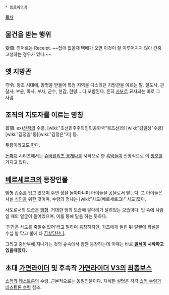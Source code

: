  * [[동음이의어]]

[[목차]]

== 물건을 받는 행위 ==

受領. 영어로는 Receipt.
~~집에 없을때 택배가 오면 이것이 잘 이루어지지 않아 간혹 고생하는 경우가 있다.~~

== 옛 지방관 ==

守令. 왕조 시대에, 왕명을 받들어 특정 지역을 다스리던 지방관을 이르는 말. 절도사, 관찰사, 부윤, 목사, 부사, 군수, 현감, 현령... 다 포함된다. 흔히 [[사또]]로 묘사되는 바로 그 사람.

== 조직의 지도자를 이르는 명칭 ==
首領. ex)[[산적]]의 수령, [wiki:"조선민주주의인민공화국"북조선]의 [wiki:"김일성"수령] [wiki:"김정일"동][wiki:"김정은"지] 등.

두령이라고도 한다.

[[돈파치]] 시리즈에서는 [[슈바를리츠 롱게나]]를 시작으로 한 [[흑막]]들이 전통적으로 이 [[칭호]]를 가지고 있다.

== [[베르세르크]]의 등장인물 ==

뱀형 [[갑주]]를 입고 있으며 주변 성을 돌아다니며 아이들을 공물로서 받는다.
그 아이들은 사실 [[식인]]을 위한 것이며, 수령의 정체는 [wiki:"사도(베르세르크)" 사도]였다.

사도로서의 모습은 [[뱀]]형. 거대한 뱀의 모습에 팔다리가 달려있는 모습이다. 입 속에 사람일 때의 얼굴이 들어있으며, 이를 통해 말을 하는 듯하다.

'인간은 사도를 죽일수 없어'라고 말하며 등장하지만, 가츠에게 썰린 뒤 얼굴에 화살을 수십 발 맞고 불에 타 [[끔살]]당한다.

그리고 중반부에 지나가는 컷의 숲속에서 잠깐 등장하는데 이때는 바로 '''[[일식]]이 시작하고 있을때였다.'''

== 초대 [[가면라이더]] 및 후속작 [[가면라이더 V3]]의 [[최종보스]] ==
[[쇼커]]와 [[데스트론]]의 수령. 근본적으로는 동일인물이다. 자세한 설명은 각각 [[쇼커 수령]]과 [[데스트론 수령]] 참조.
